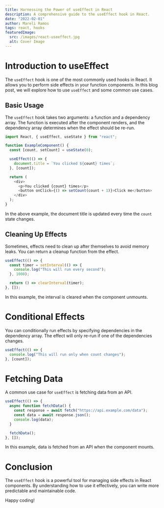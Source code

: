 ```yaml
---
title: Harnessing the Power of useEffect in React
description: A comprehensive guide to the useEffect hook in React.
date: "2022-02-01"
author: Mareli Ramos
tags: react, hooks
featuredImage:
  src: /images/react-useeffect.jpg
  alt: Cover Image
---
```


# Introduction to useEffect

The `useEffect` hook is one of the most commonly used hooks in React. It allows you to perform side effects in your function components. In this blog post, we will explore how to use `useEffect` and some common use cases.

## Basic Usage

The `useEffect` hook takes two arguments: a function and a dependency array. The function is executed after the component renders, and the dependency array determines when the effect should be re-run.

```javascript
import React, { useEffect, useState } from "react";

function ExampleComponent() {
  const [count, setCount] = useState(0);

  useEffect(() => {
    document.title = `You clicked ${count} times`;
  }, [count]);

  return (
    <div>
      <p>You clicked {count} times</p>
      <button onClick={() => setCount(count + 1)}>Click me</button>
    </div>
  );
}
```

In the above example, the document title is updated every time the `count` state changes.

## Cleaning Up Effects

Sometimes, effects need to clean up after themselves to avoid memory leaks. You can return a cleanup function from the effect.

```javascript
useEffect(() => {
  const timer = setInterval(() => {
    console.log("This will run every second");
  }, 1000);

  return () => clearInterval(timer);
}, []);
```

In this example, the interval is cleared when the component unmounts.

# Conditional Effects

You can conditionally run effects by specifying dependencies in the dependency array. The effect will only re-run if one of the dependencies changes.

```javascript
useEffect(() => {
  console.log("This will run only when count changes");
}, [count]);
```

# Fetching Data

A common use case for `useEffect` is fetching data from an API.

```javascript
useEffect(() => {
  async function fetchData() {
    const response = await fetch("https://api.example.com/data");
    const data = await response.json();
    console.log(data);
  }

  fetchData();
}, []);
```

In this example, data is fetched from an API when the component mounts.

# Conclusion

The `useEffect` hook is a powerful tool for managing side effects in React components. By understanding how to use it effectively, you can write more predictable and maintainable code.

Happy coding!
